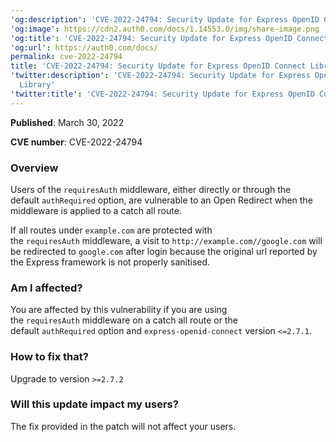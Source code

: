 ---
'og:description': 'CVE-2022-24794: Security Update for Express OpenID Connect Library'
'og:image': https://cdn2.auth0.com/docs/1.14553.0/img/share-image.png
'og:title': 'CVE-2022-24794: Security Update for Express OpenID Connect Library'
'og:url': https://auth0.com/docs/
permalink: cve-2022-24794
title: 'CVE-2022-24794: Security Update for Express OpenID Connect Library'
'twitter:description': 'CVE-2022-24794: Security Update for Express OpenID Connect
  Library'
'twitter:title': 'CVE-2022-24794: Security Update for Express OpenID Connect Library'
---
**Published**: March 30, 2022

**CVE number**: CVE-2022-24794

### Overview

Users of the `requiresAuth` middleware, either directly or through the default `authRequired` option, are vulnerable to an Open Redirect when the middleware is applied to a catch all route.

If all routes under `example.com` are protected with the `requiresAuth` middleware, a visit to `http://example.com//google.com` will be redirected to `google.com` after login because the original url reported by the Express framework is not properly sanitised.

### Am I affected?

You are affected by this vulnerability if you are using the `requiresAuth` middleware on a catch all route or the default `authRequired` option and `express-openid-connect` version `<=2.7.1`.

### How to fix that?

Upgrade to version `>=2.7.2`

### Will this update impact my users?

The fix provided in the patch will not affect your users.